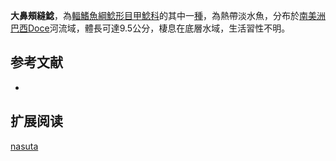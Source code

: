 {{Speciesbox
| name = 大鼻頰縫鯰
| image = 
| image_width = 250px
| image_caption = 
| status = NE
| status_system = IUCN3.1
| genus = Pareiorhaphis
| species = nasuta
| authority = Pereira, Vieira & Reis, 2007
| synonyms = 
}}

'''大鼻頰縫鯰'''，為[[輻鰭魚綱|輻鰭魚綱]][[鯰形目|鯰形目]][[甲鯰科|甲鯰科]]的其中一[[種|種]]，為熱帶淡水魚，分布於[[南美洲|南美洲]][[巴西|巴西]]Doce河流域，體長可達9.5公分，棲息在底層水域，生活習性不明。
==参考文献==
*{{FishBase_species|genus=Pareiorhaphis|species=nasuta|year=2015|month=2}}

== 扩展阅读 ==
{{refbegin}}
{{wikispecies-inline|Pareiorhaphis nasuta|大鼻頰縫鯰}}
{{refend}}
{{Taxonbar|from=Q6404426}}

[[Category:頰縫鯰屬|nasuta]]